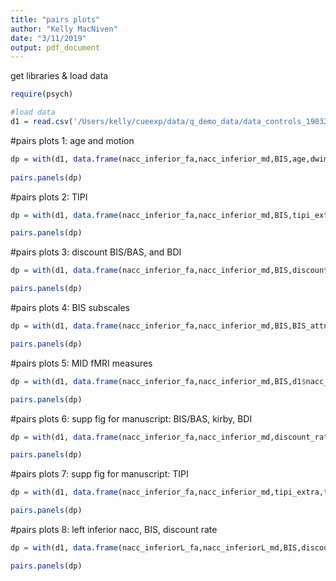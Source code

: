 ```yaml
---
title: "pairs plots"
author: "Kelly MacNiven"
date: "3/11/2019"
output: pdf_document
---
```



get libraries & load data
```r
require(psych)

#load data
d1 = read.csv('/Users/kelly/cueexp/data/q_demo_data/data_controls_190326.csv')


```

#pairs plots 1: age and motion

```r

dp = with(d1, data.frame(nacc_inferior_fa,nacc_inferior_md,BIS,age,dwimotion))
          
pairs.panels(dp)

```

#pairs plots 2: TIPI

```r

dp = with(d1, data.frame(nacc_inferior_fa,nacc_inferior_md,BIS,tipi_extra,tipi_agree,tipi_consci,tipi_emostab,tipi_open))

pairs.panels(dp)

```       

#pairs plots 3: discount BIS/BAS, and BDI

```r

dp = with(d1, data.frame(nacc_inferior_fa,nacc_inferior_md,BIS,discount_rate,basdrive,basfunseek,basrewardresp,bisbas_bis,BDI))

pairs.panels(dp)

```       

#pairs plots 4: BIS subscales

```r

dp = with(d1, data.frame(nacc_inferior_fa,nacc_inferior_md,BIS,BIS_attn,BIS_motor,BIS_nonplan))

pairs.panels(dp)

```       

#pairs plots 5: MID fMRI measures

```r

dp = with(d1, data.frame(nacc_inferior_fa,nacc_inferior_md,BIS,d1$nacc_gain5_TR3,d1$nacc_gain5_TR4,d1$nacc_gvnant_beta))

pairs.panels(dp)

```       


#pairs plots 6: supp fig for manuscript: BIS/BAS, kirby, BDI

```r

dp = with(d1, data.frame(nacc_inferior_fa,nacc_inferior_md,discount_rate,basdrive,basfunseek,basrewardresp,bisbas_bis,BDI))

pairs.panels(dp)

```       

#pairs plots 7: supp fig for manuscript: TIPI

```r

dp = with(d1, data.frame(nacc_inferior_fa,nacc_inferior_md,tipi_extra,tipi_agree,tipi_consci,tipi_emostab,tipi_open))

pairs.panels(dp)

```       

#pairs plots 8: left inferior nacc, BIS, discount rate

```r

dp = with(d1, data.frame(nacc_inferiorL_fa,nacc_inferiorL_md,BIS,discount_rate))

pairs.panels(dp)

```       